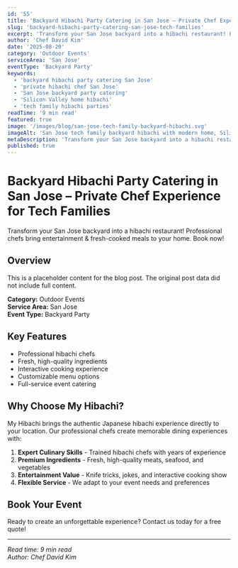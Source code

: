 ```yaml
---
id: '55'
title: 'Backyard Hibachi Party Catering in San Jose – Private Chef Experience for Tech Families'
slug: 'backyard-hibachi-party-catering-san-jose-tech-families'
excerpt: 'Transform your San Jose backyard into a hibachi restaurant! Professional chefs bring entertainment & fresh-cooked meals to your home. Book now!'
author: 'Chef David Kim'
date: '2025-08-20'
category: 'Outdoor Events'
serviceArea: 'San Jose'
eventType: 'Backyard Party'
keywords:
  - 'backyard hibachi party catering San Jose'
  - 'private hibachi chef San Jose'
  - 'San Jose backyard party catering'
  - 'Silicon Valley home hibachi'
  - 'tech family hibachi parties'
readTime: '9 min read'
featured: true
image: '/images/blog/san-jose-tech-family-backyard-hibachi.svg'
imageAlt: 'San Jose tech family backyard hibachi with modern home, Silicon Valley setting, tech gadgets, smart features, and family celebration'
metaDescription: 'Transform your San Jose backyard into a hibachi restaurant! Professional chefs bring entertainment & fresh-cooked meals to your home. Book now!'
published: true
---
```


# Backyard Hibachi Party Catering in San Jose – Private Chef Experience for Tech Families

Transform your San Jose backyard into a hibachi restaurant! Professional chefs bring entertainment & fresh-cooked meals to your home. Book now!

## Overview

This is a placeholder content for the blog post. The original post data did not include full content.

**Category:** Outdoor Events  
**Service Area:** San Jose  
**Event Type:** Backyard Party

## Key Features

- Professional hibachi chefs
- Fresh, high-quality ingredients
- Interactive cooking experience
- Customizable menu options
- Full-service event catering

## Why Choose My Hibachi?

My Hibachi brings the authentic Japanese hibachi experience directly to your location. Our professional chefs create memorable dining experiences with:

1. **Expert Culinary Skills** - Trained hibachi chefs with years of experience
2. **Premium Ingredients** - Fresh, high-quality meats, seafood, and vegetables
3. **Entertainment Value** - Knife tricks, jokes, and interactive cooking show
4. **Flexible Service** - We adapt to your event needs and preferences

## Book Your Event

Ready to create an unforgettable experience? Contact us today for a free quote!

---

*Read time: 9 min read*  
*Author: Chef David Kim*

